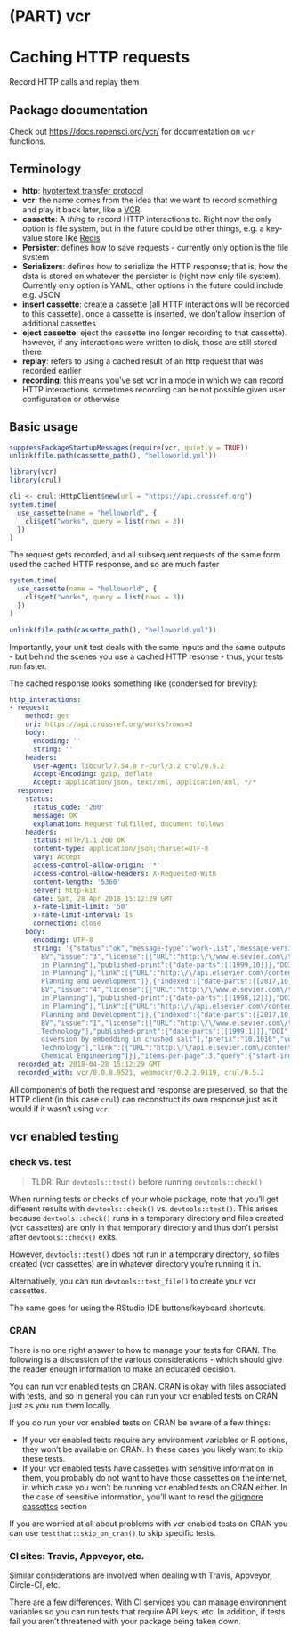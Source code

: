 #  (PART) vcr {-}

# Caching HTTP requests {#vcr-intro}

Record HTTP calls and replay them

## Package documentation {#vcr-pkgdown}

Check out <https://docs.ropensci.org/vcr/> for documentation on `vcr` functions.

## Terminology {#terminology}

* **http**: [hyptertext transfer protocol](https://en.wikipedia.org/wiki/Hypertext_Transfer_Protocol)
* **vcr**: the name comes from the idea that we want to record something and play it back later, like a [VCR](https://en.wikipedia.org/wiki/Videocassette_recorder)
* **cassette**: A _thing_ to record HTTP interactions to. Right now the only option is file system, but in the future could be other things, e.g. a key-value store like [Redis](https://redis.io/)
* **Persister**: defines how to save requests - currently only option is the file system
* **Serializers**: defines how to serialize the HTTP response; that is, how the data is stored on whatever the persister is (right now only file system). Currently only option is YAML; other options in the future could include e.g. JSON
* **insert cassette**: create a cassette (all HTTP interactions will be recorded to this cassette). once a cassette is inserted, we don't allow insertion of additional cassettes
* **eject cassette**: eject the cassette (no longer recording to that cassette). however, if any interactions were written to disk, those are still stored there
* **replay**: refers to using a cached result of an http request that was recorded earlier
* **recording**: this means you've set vcr in a mode in which we can record HTTP interactions. sometimes recording can be not possible given user configuration or otherwise

## Basic usage {#vcr-basic-usage}

```r
suppressPackageStartupMessages(require(vcr, quietly = TRUE))
unlink(file.path(cassette_path(), "helloworld.yml"))
```

```r
library(vcr)
library(crul)

cli <- crul::HttpClient$new(url = "https://api.crossref.org")
system.time(
  use_cassette(name = "helloworld", {
    cli$get("works", query = list(rows = 3))
  })
)
```

The request gets recorded, and all subsequent requests of the same form used the cached HTTP response, and so are much faster

```r
system.time(
  use_cassette(name = "helloworld", {
    cli$get("works", query = list(rows = 3))
  })
)
```

```r
unlink(file.path(cassette_path(), "helloworld.yml"))
```

Importantly, your unit test deals with the same inputs and the same outputs - but behind the scenes you use a cached HTTP resonse - thus, your tests run faster.

The cached response looks something like (condensed for brevity):

```yaml
http_interactions:
- request:
    method: get
    uri: https://api.crossref.org/works?rows=3
    body:
      encoding: ''
      string: ''
    headers:
      User-Agent: libcurl/7.54.0 r-curl/3.2 crul/0.5.2
      Accept-Encoding: gzip, deflate
      Accept: application/json, text/xml, application/xml, */*
  response:
    status:
      status_code: '200'
      message: OK
      explanation: Request fulfilled, document follows
    headers:
      status: HTTP/1.1 200 OK
      content-type: application/json;charset=UTF-8
      vary: Accept
      access-control-allow-origin: '*'
      access-control-allow-headers: X-Requested-With
      content-length: '5360'
      server: http-kit
      date: Sat, 28 Apr 2018 15:12:29 GMT
      x-rate-limit-limit: '50'
      x-rate-limit-interval: 1s
      connection: close
    body:
      encoding: UTF-8
      string: '{"status":"ok","message-type":"work-list","message-version":"1.0.0","message":{"facets":{},"total-results":96454147,"items":[{"indexed":{"date-parts":[[2017,10,23]],"date-time":"2017-10-23T19:27:25Z","timestamp":1508786845330},"reference-count":0,"publisher":"Elsevier
        BV","issue":"3","license":[{"URL":"http:\/\/www.elsevier.com\/tdm\/userlicense\/1.0\/","start":{"date-parts":[[1999,10,1]],"date-time":"1999-10-01T00:00:00Z","timestamp":938736000000},"delay-in-days":0,"content-version":"tdm"}],"content-domain":{"domain":[],"crossmark-restriction":false},"short-container-title":["Progress
        in Planning"],"published-print":{"date-parts":[[1999,10]]},"DOI":"10.1016\/s0305-9006(99)00007-0","type":"journal-article","created":{"date-parts":[[2002,7,26]],"date-time":"2002-07-26T00:11:38Z","timestamp":1027642298000},"page":"vii","source":"Crossref","is-referenced-by-count":0,"title":["Editorial"],"prefix":"10.1016","volume":"52","member":"78","container-title":["Progress
        in Planning"],"link":[{"URL":"http:\/\/api.elsevier.com\/content\/article\/PII:S0305900699000070?httpAccept=text\/xml","content-type":"text\/xml","content-version":"vor","intended-application":"text-mining"},{"URL":"http:\/\/api.elsevier.com\/content\/article\/PII:S0305900699000070?httpAccept=text\/plain","content-type":"text\/plain","content-version":"vor","intended-application":"text-mining"}],"deposited":{"date-parts":[[2015,9,9]],"date-time":"2015-09-09T06:07:58Z","timestamp":1441778878000},"score":1.0,"issued":{"date-parts":[[1999,10]]},"references-count":0,"alternative-id":["S0305900699000070"],"URL":"http:\/\/dx.doi.org\/10.1016\/s0305-9006(99)00007-0","ISSN":["0305-9006"],"issn-type":[{"value":"0305-9006","type":"print"}],"subject":["Geography,
        Planning and Development"]},{"indexed":{"date-parts":[[2017,10,23]],"date-time":"2017-10-23T19:27:25Z","timestamp":1508786845347},"reference-count":0,"publisher":"Elsevier
        BV","issue":"4","license":[{"URL":"http:\/\/www.elsevier.com\/tdm\/userlicense\/1.0\/","start":{"date-parts":[[1998,12,1]],"date-time":"1998-12-01T00:00:00Z","timestamp":912470400000},"delay-in-days":0,"content-version":"tdm"}],"content-domain":{"domain":[],"crossmark-restriction":false},"short-container-title":["Progress
        in Planning"],"published-print":{"date-parts":[[1998,12]]},"DOI":"10.1016\/s0305-9006(98)00020-8","type":"journal-article","created":{"date-parts":[[2002,7,26]],"date-time":"2002-07-26T00:11:38Z","timestamp":1027642298000},"page":"VI","source":"Crossref","is-referenced-by-count":0,"title":["Preface"],"prefix":"10.1016","volume":"50","author":[{"given":"Maurice","family":"Yeats","affiliation":[]}],"member":"78","container-title":["Progress
        in Planning"],"link":[{"URL":"http:\/\/api.elsevier.com\/content\/article\/PII:S0305900698000208?httpAccept=text\/xml","content-type":"text\/xml","content-version":"vor","intended-application":"text-mining"},{"URL":"http:\/\/api.elsevier.com\/content\/article\/PII:S0305900698000208?httpAccept=text\/plain","content-type":"text\/plain","content-version":"vor","intended-application":"text-mining"}],"deposited":{"date-parts":[[2015,9,9]],"date-time":"2015-09-09T06:07:58Z","timestamp":1441778878000},"score":1.0,"issued":{"date-parts":[[1998,12]]},"references-count":0,"alternative-id":["S0305900698000208"],"URL":"http:\/\/dx.doi.org\/10.1016\/s0305-9006(98)00020-8","ISSN":["0305-9006"],"issn-type":[{"value":"0305-9006","type":"print"}],"subject":["Geography,
        Planning and Development"]},{"indexed":{"date-parts":[[2017,10,23]],"date-time":"2017-10-23T19:27:25Z","timestamp":1508786845389},"reference-count":24,"publisher":"Elsevier
        BV","issue":"1","license":[{"URL":"http:\/\/www.elsevier.com\/tdm\/userlicense\/1.0\/","start":{"date-parts":[[1999,1,1]],"date-time":"1999-01-01T00:00:00Z","timestamp":915148800000},"delay-in-days":0,"content-version":"tdm"}],"content-domain":{"domain":[],"crossmark-restriction":false},"short-container-title":["Powder
        Technology"],"published-print":{"date-parts":[[1999,1]]},"DOI":"10.1016\/s0032-5910(98)00119-3","type":"journal-article","created":{"date-parts":[[2002,7,26]],"date-time":"2002-07-26T00:11:20Z","timestamp":1027642280000},"page":"17-30","source":"Crossref","is-referenced-by-count":0,"title":["Load
        diversion by embedding in crushed salt"],"prefix":"10.1016","volume":"101","author":[{"given":"W.","family":"Feuser","affiliation":[]},{"given":"H.","family":"Vijgen","affiliation":[]},{"given":"E.","family":"Barnert","affiliation":[]}],"member":"78","container-title":["Powder
        Technology"],"link":[{"URL":"http:\/\/api.elsevier.com\/content\/article\/PII:S0032591098001193?httpAccept=text\/xml","content-type":"text\/xml","content-version":"vor","intended-application":"text-mining"},{"URL":"http:\/\/api.elsevier.com\/content\/article\/PII:S0032591098001193?httpAccept=text\/plain","content-type":"text\/plain","content-version":"vor","intended-application":"text-mining"}],"deposited":{"date-parts":[[2017,6,15]],"date-time":"2017-06-15T02:22:06Z","timestamp":1497493326000},"score":1.0,"issued":{"date-parts":[[1999,1]]},"references-count":24,"alternative-id":["S0032591098001193"],"URL":"http:\/\/dx.doi.org\/10.1016\/s0032-5910(98)00119-3","ISSN":["0032-5910"],"issn-type":[{"value":"0032-5910","type":"print"}],"subject":["General
        Chemical Engineering"]}],"items-per-page":3,"query":{"start-index":0,"search-terms":null}}}'
  recorded_at: 2018-04-28 15:12:29 GMT
  recorded_with: vcr/0.0.8.9521, webmockr/0.2.2.9119, crul/0.5.2
```

All components of both the request and response are preserved, so that the HTTP client (in this case `crul`) can reconstruct its own response just as it would if it wasn't using `vcr`.


## vcr enabled testing {#vcr-enabled-testing}

### check vs. test {#check-vs-test}

> TLDR: Run `devtools::test()` before running `devtools::check()`

When running tests or checks of your whole package, note that you'll get different results with
`devtools::check()` vs. `devtools::test()`. This arises because `devtools::check()` runs in a
temporary directory and files created (vcr cassettes) are only in that temporary directory and
thus don't persist after `devtools::check()` exits. 

However, `devtools::test()` does not run in a temporary directory, so files created (vcr
cassettes) are in whatever directory you're running it in.

Alternatively, you can run `devtools::test_file()` to create your vcr cassettes. 

The same goes for using the RStudio IDE buttons/keyboard shortcuts. 

### CRAN {#vcr-enabled-tests-on-cran}

There is no one right answer to how to manage your tests for CRAN. The following is a 
discussion of the various considerations - which should give the reader enough
information to make an educated decision. 

You can run vcr enabled tests on CRAN. CRAN is okay with files associated with tests,
and so in general you can run your vcr enabled tests on CRAN just as you run them
locally.

If you do run your vcr enabled tests on CRAN be aware of a few things:

- If your vcr enabled tests require any environment variables or R options,
they won't be available on CRAN. In these cases you likely want to skip these
tests.
- If your vcr enabled tests have cassettes with sensitive information in them,
you probably do not want to have those cassettes on the internet, in which case
you won't be running vcr enabled tests on CRAN either. In the case of sensitive 
information, you'll want to read the [gitignore cassettes](#gitignore-cassettes)
section

If you are worried at all about problems with vcr enabled tests on CRAN you can use 
`testthat::skip_on_cran()` to skip specific tests.

### CI sites: Travis, Appveyor, etc. {#vcr-ci}

Similar considerations are involved when dealing with Travis, Appveyor, Circle-CI,
etc. 

There are a few differences. With CI services you can manage environment variables
so you can run tests that require API keys, etc. In addition, if tests fail you
aren't threatened with your package being taken down.


